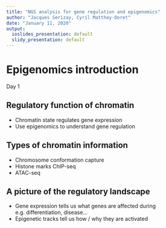 ```yaml
---
title: "NGS analysis for gene regulation and epigenomics"
author: "Jacques Serizay, Cyril Matthey-Doret"
date: "January 11, 2020"
output:
  ioslides_presentation: default
  slidy_presentation: default
---
```


# Epigenomics introduction

Day 1


## Regulatory function of chromatin

* Chromatin state regulates gene expression
* Use epigenomics to understand gene regulation

## Types of chromatin information

* Chromosome conformation capture
* Histone marks ChIP-seq
* ATAC-seq


## A picture of the regulatory landscape

* Gene expression tells us what genes are affected during e.g. differentiation, disease...
* Epigenetic tracks tell us how / why they are activated

